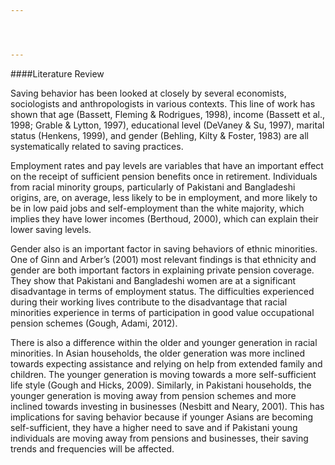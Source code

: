 ```yaml
---




---
```


####Literature Review

Saving behavior has been looked at closely by several economists, sociologists and anthropologists in various contexts. This line of work has shown that age (Bassett, Fleming & Rodrigues, 1998), income (Bassett et al., 1998; Grable & Lytton, 1997), educational level (DeVaney & Su, 1997), marital status (Henkens, 1999), and gender (Behling, Kilty & Foster, 1983) are all systematically related to saving practices.  

Employment rates and pay levels are variables that have an important effect on the receipt of sufficient pension benefits once in retirement. Individuals from racial minority groups, particularly of Pakistani and Bangladeshi origins, are, on average, less likely to be in employment, and more likely to be in low paid jobs and self-employment than the white majority, which implies they have lower incomes (Berthoud, 2000), which can explain their lower saving levels.

Gender also is an important factor in saving behaviors of ethnic minorities. One of Ginn and Arber’s (2001) most relevant findings is that ethnicity and gender are both important factors in explaining private pension coverage. They show that Pakistani and Bangladeshi women are at a significant disadvantage in terms of employment status. The difficulties experienced during their working lives contribute to the disadvantage that racial minorities experience in terms of participation in good value occupational pension schemes (Gough, Adami, 2012).  

There is also a difference within the older and younger generation in racial minorities. In Asian households, the older generation was more inclined towards expecting assistance and relying on help from extended family and children. The younger generation is moving towards a more self-sufficient life style (Gough and Hicks, 2009). Similarly, in Pakistani households, the younger generation is moving away from pension schemes and more inclined towards investing in businesses (Nesbitt and Neary, 2001). This has implications for saving behavior because if younger Asians are becoming self-sufficient, they have a higher need to save and if Pakistani young individuals are moving away from pensions and businesses, their saving trends and frequencies will be affected. 

